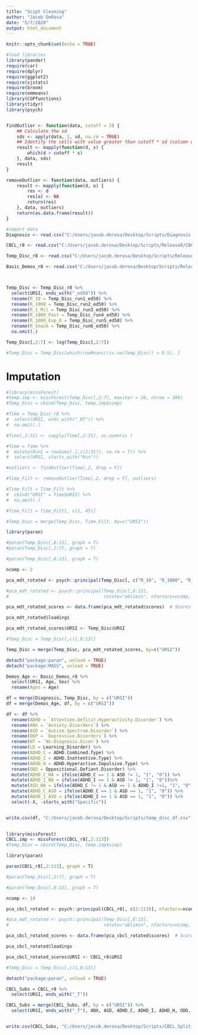 ```yaml
---
title: "Scipt Cleaning"
author: "Jacob DeRosa"
date: "5/7/2020"
output: html_document
---
```


```r
knitr::opts_chunk$set(echo = TRUE)
```

```r
#load libraries 
library(pander)
require(car)
require(dplyr) 
require(ggplot2) 
require(sjstats) 
require(broom) 
require(emmeans) 
library(CGPfunctions)
library(tidyr)
library(psych)


findOutlier <- function(data, cutoff = 3) {
    ## Calculate the sd
    sds <- apply(data, 2, sd, na.rm = TRUE)
    ## Identify the cells with value greater than cutoff * sd (column wise)
    result <- mapply(function(d, s) {
        which(d > cutoff * s)
    }, data, sds)
    result
}

removeOutlier <- function(data, outliers) {
    result <- mapply(function(d, o) {
        res <- d
        res[o] <- NA
        return(res)
    }, data, outliers)
    return(as.data.frame(result))
}


```

```r
#import data 
Diagnosis <- read.csv("C:/Users/jacob.derosa/Desktop/Scripts/Diagnosis.csv", header = T, sep = ",")

CBCL_r8 <- read.csv("C:/Users/jacob.derosa/Desktop/Scripts/Release8/CBCL_r8.csv", header =T, sep = ",")

Temp_Disc_r8 <- read.csv("C:/Users/jacob.derosa/Desktop/Scripts/Release8/Temp_Disc_r8.csv", header =T, sep = ",")

Basic_Demos_r8 <- read.csv("C:/Users/jacob.derosa/Desktop/Scripts/Release8/Basic_Demos_r8.csv", header =T, sep = ",")




```

```r

Temp_Disc <- Temp_Disc_r8 %>%
  select(URSI, ends_with("_ed50")) %>%
  rename(R_10 = Temp_Disc_run1_ed50) %>%
  rename(R_1000 = Temp_Disc_run2_ed50) %>%
  rename(R_1_Mil = Temp_Disc_run3_ed50) %>%
  rename(R_1000_Past = Temp_Disc_run4_ed50) %>%
  rename(R_1000_Exp_0 = Temp_Disc_run5_ed50) %>%
  rename(R_Snack = Temp_Disc_run6_ed50) %>%
  na.omit(.)

Temp_Disc[,2:7] <- log(Temp_Disc[,2:7]) 

#Temp_Disc = Temp_Disc[which(rowMeans(!is.na(Temp_Disc)) > 0.5), ]

```

# Imputation
```r
#library(missForest)
#temp.imp <- missForest(Temp_Disc[,2:7], maxiter = 20, ntree = 300)
#Temp_Disc = cbind(Temp_Disc, temp.imp$ximp)
```

```r

#Time = Temp_Disc_r8 %>%
#  select(URSI, ends_with("_RT")) %>%
#  na.omit(.)

#Time[,2:31] <- sapply(Time[,2:31], as.numeric )

#Time = Time %>% 
#  mutate(Run1 = rowSums(.[,c(2:31)], na.rm = T)) %>%
#  select(URSI, starts_with("Run"))

#outliers <- findOutlier(Time[,2, drop = F])

#Time_Filt <- removeOutlier(Time[,2, drop = F], outliers)

#Time_Filt = Time_Filt %>% 
#  cbind("URSI" = Time$URSI) %>%
#  na.omit(.)

#Time_Filt = Time_Filt[, c(1, 45)] 

#Temp_Disc = merge(Temp_Disc, Time_Filt, by=c("URSI"))

```

```r

library(paran)

#paran(Temp_Disc[,8:13], graph = T)
#paran(Temp_Disc[,2:7], graph = T)

#paran(Temp_Disc[,8:13], graph = T)

ncomp <- 2

pca_mdt_rotated <- psych::principal(Temp_Disc[, c("R_10", "R_1000", "R_1_Mil", "R_1000_Exp_0", "R_1000_Past", "R_Snack")], rotate="oblimin", nfactors=ncomp, scores=TRUE)

#pca_mdt_rotated <- psych::principal(Temp_Disc[,8:13], 
#                                    rotate="oblimin", nfactors=ncomp, scores=TRUE)

pca_mdt_rotated_scores <- data.frame(pca_mdt_rotated$scores)  # Scores returned by principal()

pca_mdt_rotated$loadings

pca_mdt_rotated_scores$URSI <- Temp_Disc$URSI

#Temp_Disc = Temp_Disc[,c(1,8:13)]

Temp_Disc = merge(Temp_Disc, pca_mdt_rotated_scores, by=c("URSI"))

detach("package:paran", unload = TRUE)
detach("package:MASS", unload = TRUE)

```

```r

Demos_Age <- Basic_Demos_r8 %>%
  select(URSI, Age, Sex) %>%
  rename(Ages = Age)

```

```r

df = merge(Diagnosis, Temp_Disc, by = c("URSI"))
df = merge(Demos_Age, df, by = c("URSI"))

df <- df %>%
  rename(ADHD = `Attention.Deficit.Hyperactivity.Disorder`) %>%
  rename(ANX = `Anxiety.Disorders`) %>%
  rename(ASD = `Autism.Spectrum.Disorder`) %>%
  rename(DEP = `Depressive.Disorders`) %>%
  rename(NT = `No.Diagnosis.Given`) %>%
  rename(LD = Learning_Disorder) %>%
  rename(ADHD_C = ADHD.Combined.Type) %>%
  rename(ADHD_I = ADHD.Inattentive.Type) %>%
  rename(ADHD_H = ADHD.Hyperactive.Impulsive.Type) %>%
  rename(ODD = Oppositional.Defiant.Disorder) %>% 
  mutate(ADHD_C_NA = ifelse(ADHD_C == 1 & ASD != 1, "1", "0")) %>%
  mutate(ADHD_I_NA = ifelse(ADHD_I == 1 & ASD != 1, "1", "0"))%>% 
  mutate(ASD_NA = ifelse(ADHD_C != 1 & ASD == 1 & ADHD_I !=1, "1", "0")) %>% 
  mutate(ADHD_C_ASD = ifelse(ADHD_C == 1 & ASD == 1, "1", "0")) %>% 
  mutate(ADHD_I_ASD = ifelse(ADHD_I == 1 & ASD == 1, "1", "0")) %>%
  select(-X, -starts_with("Specific"))


write.csv(df, "C:/Users/jacob.derosa/Desktop/Scripts/temp_disc_df.csv")
  
```


```r
library(missForest)
CBCL.imp <- missForest(CBCL_r8[,2:113])
#Temp_Disc = cbind(Temp_Disc, temp.imp$ximp)

library(paran)

paran(CBCL_r8[,2:113], graph = T)

#paran(Temp_Disc[,2:7], graph = T)

#paran(Temp_Disc[,8:13], graph = T)

ncomp <- 14

pca_cbcl_rotated <- psych::principal(CBCL_r8[, c(2:113)], nfactors=ncomp, scores=TRUE)

#pca_mdt_rotated <- psych::principal(Temp_Disc[,8:13], 
#                                    rotate="oblimin", nfactors=ncomp, scores=TRUE)

pca_cbcl_rotated_scores <- data.frame(pca_cbcl_rotated$scores)  # Scores returned by principal()

pca_cbcl_rotated$loadings

pca_cbcl_rotated_scores$URSI <- CBCL_r8$URSI

#Temp_Disc = Temp_Disc[,c(1,8:13)]

detach("package:paran", unload = TRUE)


```

```r

CBCL_Subs = CBCL_r8 %>%
  select(URSI, ends_with("_T"))

CBCL_Subs = merge(CBCL_Subs, df, by = c("URSI")) %>% 
  select(URSI, ends_with("_T"), ANX, ASD, ADHD_C, ADHD_I, ADHD_H, ODD, Other, LD, NT, DEP, Ages, Sex) 


write.csv(CBCL_Subs, "C:/Users/jacob.derosa/Desktop/Scripts/CBCL_Split_Data/CBCL_subs.csv")

```

